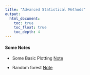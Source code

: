 ```yaml
---
title: "Advanced Statistical Methods"
output:
  html_document:
    toc: true
    toc_float: true
    toc_depth: 4
---
```



#### Some Notes

+ Some Basic Plotting [Note](tt1.html)

+ Random forest [Note](randomforest.html)